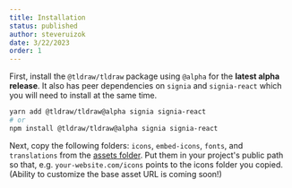 ```yaml
---
title: Installation
status: published
author: steveruizok
date: 3/22/2023
order: 1
---
```


First, install the `@tldraw/tldraw` package using `@alpha` for the **latest alpha release**. It also has peer dependencies on `signia` and `signia-react` which you will need to install at the same time.

```bash
yarn add @tldraw/tldraw@alpha signia signia-react
# or
npm install @tldraw/tldraw@alpha signia signia-react
```

Next, copy the following folders: `icons`, `embed-icons`, `fonts`, and `translations` from the [assets folder](https://github.com/tldraw/tldraw/tree/main/assets). Put them in your project's public path so that, e.g. `your-website.com/icons` points to the icons folder you copied. (Ability to customize the base asset URL is coming soon!)

